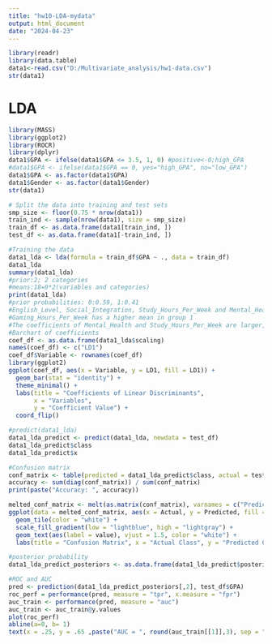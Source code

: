 ---
title: "hw10-LDA-mydata"
output: html_document
date: "2024-04-23"
---

```{r}
library(readr)
library(data.table)
data1<-read.csv("D:/Multivariate_analysis/hw1-data.csv")
str(data1)
```
# LDA
```{r}
library(MASS)
library(ggplot2)
library(ROCR)
library(dplyr)
data1$GPA <- ifelse(data1$GPA <= 3.5, 1, 0) #positive<-0;high_GPA
#data1$GPA <- ifelse(data1$GPA == 0, yes="high_GPA", no="low_GPA") 
data1$GPA <- as.factor(data1$GPA)
data1$Gender <- as.factor(data1$Gender)
str(data1)

# Split the data into training and test sets
smp_size <- floor(0.75 * nrow(data1))
train_ind <- sample(nrow(data1), size = smp_size)
train_df <- as.data.frame(data1[train_ind, ])
test_df <- as.data.frame(data1[-train_ind, ])

#Training the data
data1_lda <- lda(formula = train_df$GPA ~ ., data = train_df)
data1_lda
summary(data1_lda)
#prior:2; 2 categories
#means:18=9*2(variables and categories)
print(data1_lda)
#prior probabilities: 0:0.59, 1:0.41
#English_Level, Social_Integration, Study_Hours_Per_Week and Mental_Health have a higher mean in group 0
#Gaming_Hours_Per_Week has a higher mean in group 1
#The coefficients of Mental_Health and Study_Hours_Per_Week are larger, which indicates that they play a large role in classification decisions
#Barchart of coefficients
coef_df <- as.data.frame(data1_lda$scaling)
names(coef_df) <- c("LD1")
coef_df$Variable <- rownames(coef_df)
library(ggplot2)
ggplot(coef_df, aes(x = Variable, y = LD1, fill = LD1)) +
  geom_bar(stat = "identity") +
  theme_minimal() +
  labs(title = "Coefficients of Linear Discriminants",
       x = "Variables",
       y = "Coefficient Value") +
  coord_flip()  

#predict(data1_lda)
data1_lda_predict <- predict(data1_lda, newdata = test_df)
data1_lda_predict$class
data1_lda_predict$x

#Confusion matrix
conf_matrix <- table(predicted = data1_lda_predict$class, actual = test_df$GPA)
accuracy <- sum(diag(conf_matrix)) / sum(conf_matrix)
print(paste("Accuracy: ", accuracy))

melted_conf_matrix <- melt(as.matrix(conf_matrix), varnames = c("Predicted", "Actual"))
ggplot(data = melted_conf_matrix, aes(x = Actual, y = Predicted, fill = value)) +
  geom_tile(color = "white") +
  scale_fill_gradient(low = "lightblue", high = "lightgray") +
  geom_text(aes(label = value), vjust = 1.5, color = "white") +
  labs(title = "Confusion Matrix", x = "Actual Class", y = "Predicted Class")

#posterior probability
data1_lda_predict_posteriors <- as.data.frame(data1_lda_predict$posterior)

#ROC and AUC
pred <- prediction(data1_lda_predict_posteriors[,2], test_df$GPA)
roc_perf = performance(pred, measure = "tpr", x.measure = "fpr")
auc_train <- performance(pred, measure = "auc")
auc_train <- auc_train@y.values
plot(roc_perf)
abline(a=0, b= 1)
text(x = .25, y = .65 ,paste("AUC = ", round(auc_train[[1]],3), sep = ""))

```

